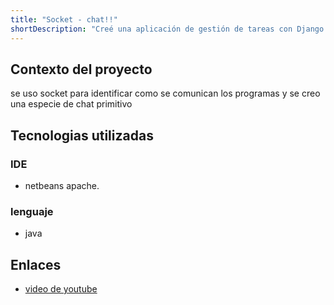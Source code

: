 ```yaml
---
title: "Socket - chat!!"
shortDescription: "Creé una aplicación de gestión de tareas con Django y React, implementando autenticación de usuarios y almacenamiento en la nube."
---
```


## Contexto del proyecto

se uso socket para identificar como se comunican los programas y se creo una especie de chat primitivo
## Tecnologias utilizadas

### IDE

- netbeans apache.

### lenguaje

- java


## Enlaces

- [video de youtube](https://youtu.be/66lvOKWTxHM)


```